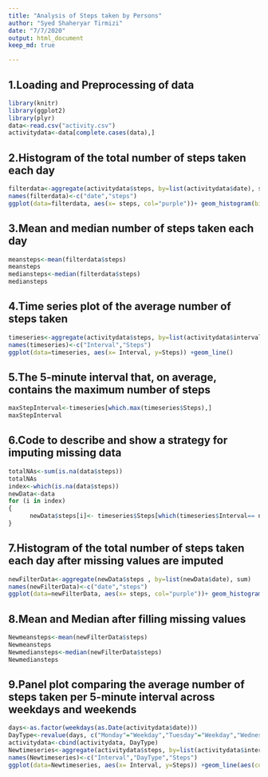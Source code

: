 ---
title: "Analysis of Steps taken by Persons"
author: "Syed Shaheryar Tirmizi"
date: "7/7/2020"
output: html_document
keep_md: true

---
## 1.Loading and Preprocessing of data
```{r}
library(knitr)
library(ggplot2)
library(plyr)
data<-read.csv("activity.csv")
activitydata<-data[complete.cases(data),]
```
## 2.Histogram of the total number of steps taken each day
```{r}
filterdata<-aggregate(activitydata$steps, by=list(activitydata$date), sum)
names(filterdata)<-c("date","steps")
ggplot(data=filterdata, aes(x= steps, col="purple"))+ geom_histogram(binwidth = 1000)+ labs(title = "Total steps taken per day",x="Steps", y="Frequency")
```

## 3.Mean and median number of steps taken each day
```{r}
meansteps<-mean(filterdata$steps)
meansteps
mediansteps<-median(filterdata$steps)
mediansteps
```

## 4.Time series plot of the average number of steps taken
```{r}
timeseries<-aggregate(activitydata$steps, by=list(activitydata$interval), mean)
names(timeseries)<-c("Interval","Steps")
ggplot(data=timeseries, aes(x= Interval, y=Steps)) +geom_line()
```

## 5.The 5-minute interval that, on average, contains the maximum number of steps
```{r}
maxStepInterval<-timeseries[which.max(timeseries$Steps),]
maxStepInterval
```

## 6.Code to describe and show a strategy for imputing missing data
```{r}
totalNAs<-sum(is.na(data$steps))
totalNAs
index<-which(is.na(data$steps))
newData<-data
for (i in index)
{
      newData$steps[i]<- timeseries$Steps[which(timeseries$Interval== newData$interval[i])]
}
```

## 7.Histogram of the total number of steps taken each day after missing values are imputed
```{r}
newFilterData<-aggregate(newData$steps , by=list(newData$date), sum)
names(newFilterData)<-c("date","steps")
ggplot(data=newFilterData, aes(x= steps, col="purple"))+ geom_histogram(binwidth = 1000)+ labs(title = "Total steps taken per day",x="Steps", y="Frequency")
```

## 8.Mean and Median after filling missing values
```{r}
Newmeansteps<-mean(newFilterData$steps)
Newmeansteps
Newmediansteps<-median(newFilterData$steps)
Newmediansteps
```

## 9.Panel plot comparing the average number of steps taken per 5-minute interval across weekdays and weekends
```{r}
days<-as.factor(weekdays(as.Date(activitydata$date)))
DayType<-revalue(days, c("Monday"="Weekday","Tuesday"="Weekday","Wednesday"="Weekday","Thursday"="Weekday","Friday"="Weekday","Saturday"="Weekend","Sunday"="Weekend"))
activitydata<-cbind(activitydata, DayType)
Newtimeseries<-aggregate(activitydata$steps, by=list(activitydata$interval, activitydata$DayType), mean)
names(Newtimeseries)<-c("Interval","DayType","Steps")
ggplot(data=Newtimeseries, aes(x= Interval, y=Steps)) +geom_line(aes(colour=DayType)) +facet_grid(DayType~.)
```